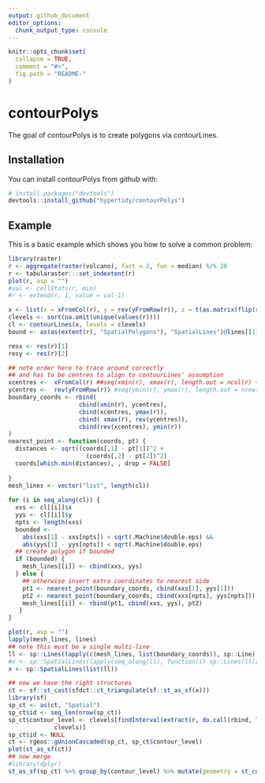 ```yaml
---
output: github_document
editor_options: 
  chunk_output_type: console
---
```


<!-- README.md is generated from README.Rmd. Please edit that file -->

```r
knitr::opts_chunk$set(
  collapse = TRUE,
  comment = "#>",
  fig.path = "README-"
)
```

# contourPolys

The goal of contourPolys is to create polygons via contourLines. 


## Installation

You can install contourPolys from github with:

```r
# install.packages("devtools")
devtools::install_github("hypertidy/contourPolys")
```

## Example

This is a basic example which shows you how to solve a common problem:

```r

library(raster)
r <- aggregate(raster(volcano), fact = 2, fun = median) %/% 20
r <- tabularaster:::set_indextent(r)
plot(r, asp = "")
#val <- cellStats(r, min)
#r <- extend(r, 1, value = val-1)

x <- list(x = xFromCol(r), y = rev(yFromRow(r)), z = t(as.matrix(flip(r, "y"))))
clevels <- sort(na.omit(unique(values(r))))
cl <- contourLines(x, levels = clevels)
bound <- as(as(extent(r), "SpatialPolygons"), "SpatialLines")@lines[[1]]@Lines

resx <- res(r)[1]
resy <- res(r)[2]

## note order here to trace around correctly
## and has to be centres to align to contourLines' assumption
xcentres <-  xFromCol(r) ##seq(xmin(r), xmax(r), length.out = ncol(r) + 1)
ycentres <-  rev(yFromRow(r)) #seq(ymin(r), ymax(r), length.out = nrow(r) + 1)
boundary_coords <- rbind(
                    cbind(xmin(r), ycentres), 
                    cbind(xcentres, ymax(r)), 
                    cbind( xmax(r), rev(ycentres)), 
                    cbind(rev(xcentres), ymin(r))
)
nearest_point <- function(coords, pt) {
  distances <- sqrt((coords[,1] - pt[1])^2 + 
                      (coords[,2] - pt[2])^2)
  coords[which.min(distances), , drop = FALSE]
  
}
mesh_lines <- vector("list", length(cl))
 
for (i in seq_along(cl)) {
  xxs <- cl[[i]]$x
  yys <- cl[[i]]$y
  npts <- length(xxs)
  bounded <- 
    abs(xxs[1] - xxs[npts]) < sqrt(.Machine$double.eps) &&
    abs(yys[1] - yys[npts]) < sqrt(.Machine$double.eps)
  ## create polygon if bounded
  if (bounded) {
    mesh_lines[[i]] <- cbind(xxs, yys)
  } else {
    ## otherwise insert extra coordinates to nearest side
    pt1 <- nearest_point(boundary_coords, cbind(xxs[1], yys[1]))
    pt2 <- nearest_point(boundary_coords, cbind(xxs[npts], yys[npts]))
    mesh_lines[[i]] <- rbind(pt1, cbind(xxs, yys), pt2)
   }
}

plot(r, asp = "")
lapply(mesh_lines, lines)
## note this must be a single multi-line
ll <- sp::Lines(lapply(c(mesh_lines, list(boundary_coords)), sp::Line), "1")
#x <- sp::SpatialLines(lapply(seq_along(ll), function(i) sp::Lines(ll[[i]], as.character(i))))
x <- sp::SpatialLines(list(ll))

## now we have the right structures
ct <- sf::st_cast(sfdct::ct_triangulate(sf::st_as_sf(x)))
library(sf)
sp_ct <- as(ct, "Spatial")
sp_ct$id <- seq_len(nrow(sp_ct))
sp_ct$contour_level <- clevels[findInterval(extract(r, do.call(rbind, lapply(sp_ct@polygons, function(x) x@labpt))), 
             clevels)]
sp_ct$id <- NULL
ct <- rgeos::gUnionCascaded(sp_ct, sp_ct$contour_level)
plot(st_as_sf(ct))
## now merge
#library(dplyr)
st_as_sf(sp_ct) %>% group_by(contour_level) %>% mutate(geometry = st_combine(geometry))
```
